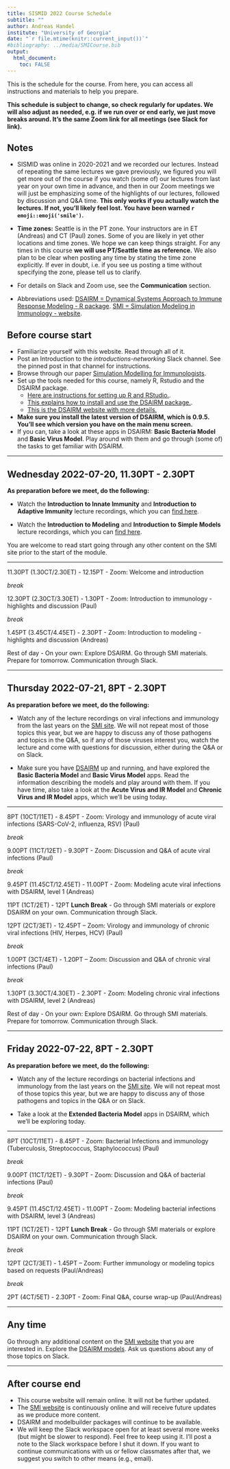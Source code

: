 ```yaml
---
title: SISMID 2022 Course Schedule
subtitle: ""
author: Andreas Handel
institute: "University of Georgia"
date: "`r file.mtime(knitr::current_input())`"
#bibliography: ../media/SMICourse.bib
output: 
  html_document:
    toc: FALSE
---
```


This is the schedule for the course. From here, you can access all instructions and materials to help you prepare. 

**This schedule is subject to change, so check regularly for updates. We will also adjust as needed, e.g. if we run over or end early, we just move breaks around. It's the same Zoom link for all meetings (see Slack for link).**


## Notes

* SISMID was online in 2020-2021 and we recorded our lectures. Instead of repeating the same lectures we gave previously, we figured you will get more out of the course if you watch (some of) our lectures from last year on your own time in advance, and then in our Zoom meetings we will just be emphasizing some of the highlights of our lectures, followed by discussion and Q&A time. **This only works if you actually watch the lectures. If not, you'll likely feel lost. You have been warned `r emoji::emoji('smile')`.**


* **Time zones:** Seattle is in the PT zone. Your instructors are in ET (Andreas) and CT (Paul) zones. Some of you are likely in yet other locations and time zones. We hope we can keep things straight. For any times in this course **we will use PT/Seattle time as reference.** We also plan to be clear when posting any time by stating the time zone explicitly. If ever in doubt, i.e. if you see us posting a time without specifying the zone, please tell us to clarify. 

* For details on Slack and Zoom use, see the __Communication__ section.

* Abbreviations used: [DSAIRM = Dynamical Systems Approach to Immune Response Modeling - R package](https://ahgroup.github.io/DSAIRM/). [SMI = Simulation Modeling in Immunology - website](https://andreashandel.github.io/SMIcourse/index.html). 




## Before course start

* Familiarize yourself with this website. Read through all of it.
* Post an Introduction to the _introductions-networking_ Slack channel. See the pinned post in that channel for instructions.
* Browse through our paper [Simulation Modelling for Immunologists](./media/2020-handel-natrevimm.pdf).
* Set up the tools needed for this course, namely R, Rstudio and the DSAIRM package. 
  - [Here are instructions for setting up R and RStudio.](https://andreashandel.github.io/SMIcourse/R_and_RStudio.html).
  - [This explains how to install and use the DSAIRM package.](https://andreashandel.github.io/SMIcourse/Introduction_to_DSAIRM.html).
  - [This is the DSAIRM website with more details.](https://ahgroup.github.io/DSAIRM/)
* __Make sure you install the latest version of DSAIRM, which is 0.9.5. You'll see which version you have on the main menu screen.__
* If you can, take a look at these apps in DSAIRM: __Basic Bacteria Model__ and __Basic Virus Model__. Play around with them and go through (some of) the tasks to get familiar with DSAIRM.


***


## Wednesday 2022-07-20, 11.30PT - 2.30PT

**As preparation before we meet, do the following:**

* Watch the __Introduction to Innate Immunity__ and __Introduction to Adaptive Immunity__ lecture recordings, which you can [find here](https://andreashandel.github.io/SMIcourse/Introduction_to_Immunology.html).

* Watch the __Introduction to Modeling__ and __Introduction to Simple Models__ lecture recordings, which you can [find here](https://andreashandel.github.io/SMIcourse/Introduction_to_Modeling.html). 

You are welcome to read start going through any other content on the SMI site prior to the start of the module.

***


11.30PT (1.30CT/2.30ET) - 12.15PT - Zoom: Welcome and introduction 

_break_

12.30PT (2.30CT/3.30ET) - 1.30PT  - Zoom: Introduction to immunology - highlights and discussion (Paul)

_break_

1.45PT (3.45CT/4.45ET) - 2.30PT  - Zoom: Introduction to modeling - highlights and discussion (Andreas)


Rest of day - On your own: Explore DSAIRM. Go through SMI materials. Prepare for tomorrow. Communication through Slack.  

***

## Thursday 2022-07-21, 8PT - 2.30PT

**As preparation before we meet, do the following:**

* Watch any of the lecture recordings on viral infections and immunology from the last years on the [SMI site](https://andreashandel.github.io/SMIcourse/). We will not repeat most of those topics this year, but we are happy to discuss any of those pathogens and topics in the Q&A, so if any of those viruses interest you, watch the lecture and come with questions for discussion, either during the Q&A or on Slack.  

* Make sure you have [DSAIRM](https://ahgroup.github.io/DSAIRM/) up and running, and have explored the __Basic Bacteria Model__ and __Basic Virus Model__ apps. Read the information describing the models and play around with them. If you have time, also take a look at the __Acute Virus and IR Model__ and
__Chronic Virus and IR Model__ apps, which we'll be using today.


***

8PT (10CT/11ET) - 8.45PT - Zoom: Virology and immunology of acute viral infections (SARS-CoV-2, influenza, RSV)  (Paul)

_break_

9.00PT (11CT/12ET) - 9.30PT - Zoom: Discussion and Q&A of acute viral infections (Paul)

_break_

9.45PT (11.45CT/12.45ET) - 11.00PT - Zoom: Modeling acute viral infections with DSAIRM, level 1 (Andreas) 

11PT (1CT/2ET) - 12PT __Lunch Break__ - Go through SMI materials or explore DSAIRM on your own. Communication through Slack.  

12PT (2CT/3ET) - 12.45PT – Zoom: Virology and immunology of chronic viral infections (HIV, Herpes, HCV)  (Paul)

_break_

1.00PT (3CT/4ET) - 1.20PT – Zoom: Discussion and Q&A of chronic viral infections (Paul)

_break_

1.30PT (3.30CT/4.30ET) - 2.30PT - Zoom: Modeling chronic viral infections with DSAIRM, level 2 (Andreas)

Rest of day - On your own: Explore DSAIRM. Go through SMI materials. Prepare for tomorrow. Communication through Slack.  

***

## Friday 2022-07-22, 8PT - 2.30PT

**As preparation before we meet, do the following:**

* Watch any of the lecture recordings on bacterial infections and immunology from the last years on the [SMI site](https://andreashandel.github.io/SMIcourse/). We will not repeat most of those topics this year, but we are happy to discuss any of those pathogens and topics in the Q&A or on Slack.  

* Take a look at the __Extended Bacteria Model__ apps in DSAIRM, which we'll be exploring today. 

***

8PT (10CT/11ET) - 8.45PT - Zoom: Bacterial Infections and immunology (Tuberculosis, Streptococcus, Staphylococcus)  (Paul)

_break_

9.00PT (11CT/12ET) - 9.30PT - Zoom: Discussion and Q&A of bacterial infections (Paul)

_break_

9.45PT (11.45CT/12.45ET) - 11.00PT - Zoom: Modeling bacterial infections with DSAIRM, level 3 (Andreas)


11PT (1CT/2ET) - 12PT __Lunch Break__ - Go through SMI materials or explore DSAIRM on your own. Communication through Slack.  

_break_

12PT (2CT/3ET) - 1.45PT  – Zoom: Further immunology or modeling topics based on requests (Paul/Andreas) 

_break_

2PT (4CT/5ET) - 2.30PT  - Zoom: Final Q&A, course wrap-up (Paul/Andreas) 


***

## Any time

Go through any additional content on the [SMI website](https://andreashandel.github.io/SMIcourse/) that you are interested in. Explore the [DSAIRM models](https://ahgroup.github.io/DSAIRM/). Ask us questions about any of those topics on Slack.

***


## After course end

* This course website will remain online. It will not be further updated.
* The [SMI website](https://andreashandel.github.io/SMIcourse) is continuously online and will receive future updates as we produce more content.
* DSAIRM and modelbuilder packages will continue to be available.
* We will keep the Slack workspace open for at least several more weeks (but might be slower to respond). Feel free to keep using it. I'll post a note to the Slack workspace before I shut it down. If you want to continue communications with us or fellow classmates after that, we suggest you switch to other means (e.g., email).


